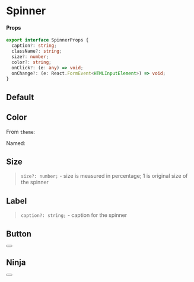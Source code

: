 
<Meta title="Components/Spinner" component={Spinner} />

# Spinner

#### Props

```typescript
export interface SpinnerProps {
  caption?: string;
  className?: string;
  size?: number;
  color?: string;
  onClick?: (e: any) => void;
  onChange?: (e: React.FormEvent<HTMLInputElement>) => void;
}
```

## Default

<Preview>
  <Story name="default">
    <Spinner />
  </Story>
</Preview>

## Color

From `theme`:

<Preview>
  <Story name="color theme">
    <Spinner color="success" size="0.5" />
  </Story>
</Preview>

Named:

<Preview>
  <Story name="named">
    <Spinner color="palevioletred" size="0.5" />
  </Story>
</Preview>

## Size

> `size?: number;` - size is measured in percentage; 1 is original size of the spinner

<Preview>
  <Story name="size">
    <Spinner size="0.2" />
  </Story>
</Preview>

## Label

> `caption?: string;` - caption for the spinner

<Preview>
  <Story name="label">
    <Spinner size="0.2" caption="Here is a spinner" />
  </Story>
</Preview>

## Button

<Preview>
  <Story name="button">
    <Button>
      <Spinner size="0.2" color="white" caption="Spinner" />
    </Button>
  </Story>
</Preview>

## Ninja

<Preview>
  <Story name="ninja">
    <Button>
      <Spinner ninja size="0.2" color="white" caption="Spinner" />
    </Button>
  </Story>
</Preview>
